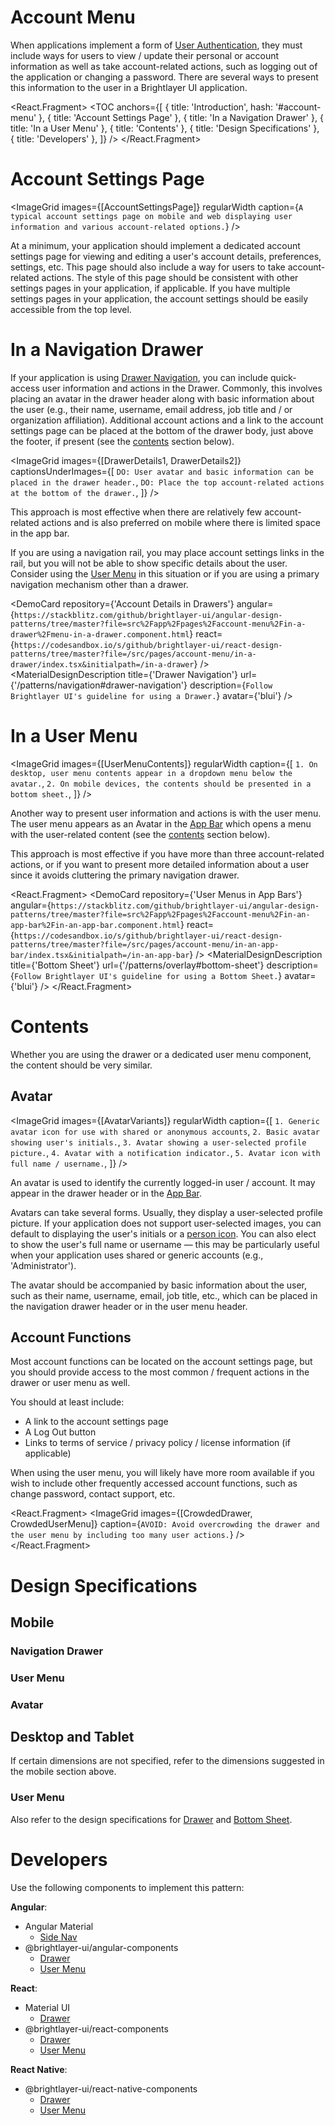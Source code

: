 

<!-- KEYWORDS: design pattern user account details settings menu avatar profile -->

# Account Menu

<ImageGrid images={[Banner]} regularWidth />

When applications implement a form of [User Authentication](/patterns/user-auth), they must include ways for users to view / update their personal or account information as well as take account-related actions, such as logging out of the application or changing a password. There are several ways to present this information to the user in a Brightlayer UI application.

<React.Fragment>
    <TOC
        anchors={[
            { title: 'Introduction', hash: '#account-menu' },
            { title: 'Account Settings Page' },
            { title: 'In a Navigation Drawer' },
            { title: 'In a User Menu' },
            { title: 'Contents' },
            { title: 'Design Specifications' },
            { title: 'Developers' },
        ]}
    />
    <Divider />
</React.Fragment>

# Account Settings Page

<ImageGrid
    images={[AccountSettingsPage]}
    regularWidth
    caption={`A typical account settings page on mobile and web displaying user information and various account-related options.`}
/>

At a minimum, your application should implement a dedicated account settings page for viewing and editing a user's account details, preferences, settings, etc. This page should also include a way for users to take account-related actions. The style of this page should be consistent with other settings pages in your application, if applicable. If you have multiple settings pages in your application, the account settings should be easily accessible from the top level.

<Divider />

# In a Navigation Drawer

If your application is using [Drawer Navigation](/patterns/navigation#drawer-navigation), you can include quick-access user information and actions in the Drawer. Commonly, this involves placing an avatar in the drawer header along with basic information about the user (e.g., their name, username, email address, job title and / or organization affiliation). Additional account actions and a link to the account settings page can be placed at the bottom of the drawer body, just above the footer, if present (see the [contents](/patterns/account-menu#contents) section below).

<ImageGrid
    images={[DrawerDetails1, DrawerDetails2]}
    captionsUnderImages={[
        `DO: User avatar and basic information can be placed in the drawer header.`,
        `DO: Place the top account-related actions at the bottom of the drawer.`,
    ]}
/>

This approach is most effective when there are relatively few account-related actions and is also preferred on mobile where there is limited space in the app bar.

If you are using a navigation rail, you may place account settings links in the rail, but you will not be able to show specific details about the user. Consider using the [User Menu](#via-user-menu) in this situation or if you are using a primary navigation mechanism other than a drawer.

<DemoCard
    repository={'Account Details in Drawers'}
    angular={`https://stackblitz.com/github/brightlayer-ui/angular-design-patterns/tree/master?file=src%2Fapp%2Fpages%2Faccount-menu%2Fin-a-drawer%2Fmenu-in-a-drawer.component.html`}
    react={`https://codesandbox.io/s/github/brightlayer-ui/react-design-patterns/tree/master?file=/src/pages/account-menu/in-a-drawer/index.tsx&initialpath=/in-a-drawer`}
/>
<MaterialDesignDescription
    title={'Drawer Navigation'}
    url={'/patterns/navigation#drawer-navigation'}
    description={`Follow Brightlayer UI's guideline for using a Drawer.`}
    avatar={'blui'}
/>
<Divider />

# In a User Menu

<ImageGrid
    images={[UserMenuContents]}
    regularWidth
    caption={[
        `1. On desktop, user menu contents appear in a dropdown menu below the avatar.`,
        `2. On mobile devices, the contents should be presented in a bottom sheet.`,
    ]}
/>

Another way to present user information and actions is with the user menu. The user menu appears as an Avatar in the [App Bar](/patterns/appbar) which opens a menu with the user-related content (see the [contents](#contents) section below).

This approach is most effective if you have more than three account-related actions, or if you want to present more detailed information about a user since it avoids cluttering the primary navigation drawer.

<React.Fragment>
    <DemoCard
        repository={'User Menus in App Bars'}
        angular={`https://stackblitz.com/github/brightlayer-ui/angular-design-patterns/tree/master?file=src%2Fapp%2Fpages%2Faccount-menu%2Fin-an-app-bar%2Fin-an-app-bar.component.html`}
        react={`https://codesandbox.io/s/github/brightlayer-ui/react-design-patterns/tree/master?file=/src/pages/account-menu/in-an-app-bar/index.tsx&initialpath=/in-an-app-bar`}
    />
    <MaterialDesignDescription
        title={'Bottom Sheet'}
        url={'/patterns/overlay#bottom-sheet'}
        description={`Follow Brightlayer UI's guideline for using a Bottom Sheet.`}
        avatar={'blui'}
    />
    <Divider />
</React.Fragment>

# Contents

Whether you are using the drawer or a dedicated user menu component, the content should be very similar.

## Avatar

<ImageGrid
    images={[AvatarVariants]}
    regularWidth
    caption={[
        `1. Generic avatar icon for use with shared or anonymous accounts`,
        `2. Basic avatar showing user's initials.`,
        `3. Avatar showing a user-selected profile picture.`,
        `4. Avatar with a notification indicator.`,
        `5. Avatar icon with full name / username.`,
    ]}
/>

An avatar is used to identify the currently logged-in user / account. It may appear in the drawer header or in the [App Bar](/patterns/appbar).

Avatars can take several forms. Usually, they display a user-selected profile picture. If your application does not support user-selected images, you can default to displaying the user's initials or a [person icon](/style/icon-library?icon=Person&isMaterial=true). You can also elect to show the user's full name or username — this may be particularly useful when your application uses shared or generic accounts (e.g., 'Administrator').

The avatar should be accompanied by basic information about the user, such as their name, username, email, job title, etc., which can be placed in the navigation drawer header or in the user menu header.

## Account Functions

Most account functions can be located on the account settings page, but you should provide access to the most common / frequent actions in the drawer or user menu as well.

You should at least include:

-   A link to the account settings page
-   A Log Out button
-   Links to terms of service / privacy policy / license information (if applicable)

When using the user menu, you will likely have more room available if you wish to include other frequently accessed account functions, such as change password, contact support, etc.

<React.Fragment>
    <ImageGrid
        images={[CrowdedDrawer, CrowdedUserMenu]}
        caption={`AVOID: Avoid overcrowding the drawer and the user menu by including too many user actions.`}
    />
    <Divider />
</React.Fragment>

# Design Specifications

## Mobile

### Navigation Drawer

<ImageGrid images={[Specs3]} regularWidth />

### User Menu

<ImageGrid images={[Specs1]} regularWidth />

### Avatar

<ImageGrid images={[Specs4]} regularWidth />

## Desktop and Tablet

If certain dimensions are not specified, refer to the dimensions suggested in the mobile section above.

### User Menu

<ImageGrid images={[Specs2]} regularWidth />

Also refer to the design specifications for [Drawer](/patterns/navigation#design-specifications) and [Bottom Sheet](/patterns/overlay#bottom-sheet).

<Divider />

# Developers

Use the following components to implement this pattern:

**Angular**:

-   Angular Material
    -   [Side Nav](https://material.angular.io/components/sidenav/overview)
-   @brightlayer-ui/angular-components
    -   [Drawer](https://brightlayer-ui-components.github.io/angular/?path=/info/components-drawer--readme)
    -   [User Menu](https://brightlayer-ui-components.github.io/angular/?path=/info/components-user-menu--readme)

**React**:

-   Material UI
    -   [Drawer](https://mui.com/components/drawers/)
-   @brightlayer-ui/react-components
    -   [Drawer](https://brightlayer-ui-components.github.io/react/?path=/info/components-drawer--get-read-me-story)
    -   [User Menu](https://brightlayer-ui-components.github.io/react/?path=/info/components-user-menu--get-read-me-story)

**React Native**:

-   @brightlayer-ui/react-native-components
    -   [Drawer](https://brightlayer-ui-components.github.io/react-native/?path=/info/components-documentation--drawer)
    -   [User Menu](https://brightlayer-ui-components.github.io/react-native/?path=/info/components-documentation--user-menu)
